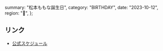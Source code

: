   summary: "松本ももな誕生日",
  category: "BIRTHDAY",
  date: "2023-10-12",
  region: "🎂",
};

## リンク

- [公式スケジュール](https://takanenonadeshiko.jp/?p=271)
